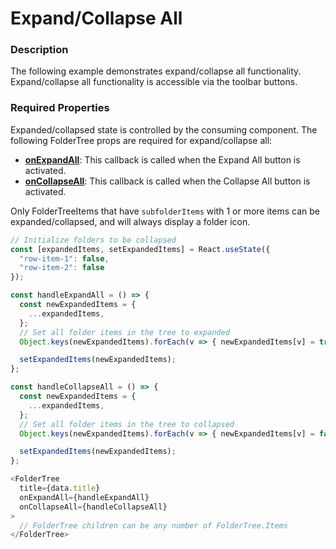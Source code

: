 
# Expand/Collapse All

### Description

The following example demonstrates expand/collapse all functionality.
Expand/collapse all functionality is accessible via the toolbar buttons.

### Required Properties

Expanded/collapsed state is controlled by the consuming component.
The following FolderTree props are required for expand/collapse all:
* **[onExpandAll](../about#foldertree-props-table)**: This callback is called when the Expand All button is activated.
* **[onCollapseAll](../about#foldertree-props-table)**: This callback is called when the Collapse All button is activated.

Only FolderTreeItems that have `subfolderItems` with 1 or more items can be expanded/collapsed,
and will always display a folder icon.

```js
// Initialize folders to be collapsed
const [expandedItems, setExpandedItems] = React.useState({
  "row-item-1": false,
  "row-item-2": false
});

const handleExpandAll = () => {
  const newExpandedItems = {
    ...expandedItems,
  };
  // Set all folder items in the tree to expanded
  Object.keys(newExpandedItems).forEach(v => { newExpandedItems[v] = true; });

  setExpandedItems(newExpandedItems);
};

const handleCollapseAll = () => {
  const newExpandedItems = {
    ...expandedItems,
  };
  // Set all folder items in the tree to collapsed
  Object.keys(newExpandedItems).forEach(v => { newExpandedItems[v] = false; });

  setExpandedItems(newExpandedItems);
};

<FolderTree
  title={data.title}
  onExpandAll={handleExpandAll}
  onCollapseAll={handleCollapseAll}
>
  // FolderTree children can be any number of FolderTree.Items
</FolderTree>
```

<FolderTreeExpandCollapse />

